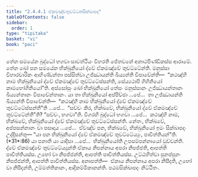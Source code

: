 ```yaml
---
title: "2.4.4.1 ඒකමඤ්චතුවට්ටනසික්ඛාපද"
tableOfContents: false
sidebar:
  order: 1
type: "tipitaka"
basket: "vi"
book: "paci"
---
```



<DynamicBreadcrumb />

<Division number="932" book="paci">

<Paragraph number="2885" book="paci">
තේන සමයේන බුද්ධෝ භගවා සාවත්ථියං විහරති ජේතවනේ අනාථපිණ්ඩිකස්ස ආරාමේ. තේන ඛෝ පන සමයේන භික්ඛුනියෝ ද්වේ ඒකමඤ්චේ තුවට්ටේන්ති. මනුස්සා විහාරචාරිකං ආහිණ්ඩන්තා පස්සිත්වා උජ්ඣායන්ති ඛිය්‍යන්ති විපාචේන්ති—  “කථඤ්හි නාම භික්ඛුනියෝ ද්වේ ඒකමඤ්චේ තුවට්ටේස්සන්ති, සේය්‍යථාපි ගිහිනියෝ කාමභෝගිනියෝ”ති.
</Paragraph>

<Paragraph number="2886" book="paci">
අස්සෝසුං ඛෝ භික්ඛුනියෝ තේසං මනුස්සානං උජ්ඣායන්තානං ඛිය්‍යන්තානං විපාචේන්තානං. යා තා භික්ඛුනියෝ අප්පිච්ඡා …පේ…  තා උජ්ඣායන්ති ඛිය්‍යන්ති විපාචේන්ති—  “කථඤ්හි නාම භික්ඛුනියෝ ද්වේ ඒකමඤ්චේ තුවට්ටේස්සන්තී”ති …පේ…  “සච්චං කිර, භික්ඛවේ, භික්ඛුනියෝ ද්වේ ඒකමඤ්චේ තුවට්ටේන්තී”ති? “සච්චං, භගවා”ති. විගරහි බුද්ධෝ භගවා …පේ…  කථඤ්හි නාම, භික්ඛවේ, භික්ඛුනියෝ ද්වේ ඒකමඤ්චේ තුවට්ටේස්සන්ති. නේතං, භික්ඛවේ, අප්පසන්නානං වා පසාදාය …පේ…  ඒවඤ්ච පන, භික්ඛවේ, භික්ඛුනියෝ ඉමං සික්ඛාපදං උද්දිසන්තු—
</Paragraph>

</Division>
<Division number="933" book="paci">

<Paragraph number="2887" book="paci">
<Emphasis>“යා පන භික්ඛුනියෝ ද්වේ ඒකමඤ්චේ තුවට්ටේය්‍යුං, පාචිත්තියන්”</Emphasis>ති. (*31*:<Emphasis>86</Emphasis>)
</Paragraph>

</Division>
<Division number="934" book="paci">

<Paragraph number="2888" book="paci">
<Emphasis>යා පනා</Emphasis>ති යා යාදිසා …පේ…  <Emphasis>භික්ඛුනියෝ</Emphasis>ති උපසම්පන්නායෝ වුච්චන්ති.
</Paragraph>

<Paragraph number="2889" book="paci">
<Emphasis>ද්වේ ඒකමඤ්චේ තුවට්ටේය්‍යුන්</Emphasis>ති ඒකාය නිපන්නාය අපරා නිපජ්ජති, ආපත්ති පාචිත්තියස්ස. උභෝ වා නිපජ්ජන්ති, ආපත්ති පාචිත්තියස්ස. උට්ඨහිත්වා පුනප්පුනං නිපජ්ජන්ති, ආපත්ති පාචිත්තියස්ස.
</Paragraph>

</Division>
<Division number="935" book="paci">

<Paragraph number="2890" book="paci">
අනාපත්ති—  ඒකාය නිපන්නාය අපරා නිසීදති, උභෝ වා නිසීදන්ති, උම්මත්තිකානං, ආදිකම්මිකානන්ති.

</Paragraph>
</Division>

<Paragraph number="2891" type="center" book="paci">
පඨමසික්ඛාපදං නිට්ඨිතං.
</Paragraph>